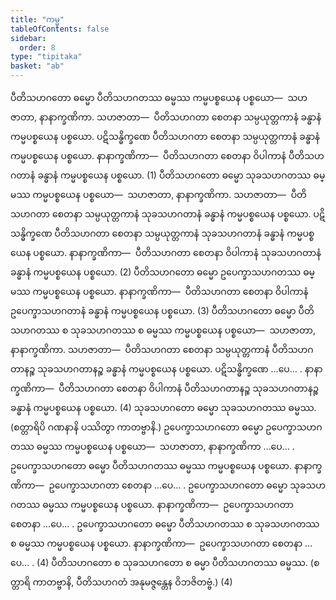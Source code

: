 ```yaml
---
title: "ကမ္မ"
tableOfContents: false
sidebar:
  order: 8
type: "tipitaka"
basket: "ab"
---
```



<DynamicBreadcrumb />

<Division number="40">

<Paragraph number="748">
ပီတိသဟဂတော ဓမ္မော ပီတိသဟဂတဿ ဓမ္မဿ ကမ္မပစ္စယေန ပစ္စယော—  သဟဇာတာ, နာနာက္ခဏိကာ. <Emphasis>သဟဇာတာ</Emphasis>—  ပီတိသဟဂတာ စေတနာ သမ္ပယုတ္တကာနံ ခန္ဓာနံ ကမ္မပစ္စယေန ပစ္စယော. ပဋိသန္ဓိက္ခဏေ ပီတိသဟဂတာ စေတနာ သမ္ပယုတ္တကာနံ ခန္ဓာနံ ကမ္မပစ္စယေန ပစ္စယော. <Emphasis>နာနာက္ခဏိကာ</Emphasis>—  ပီတိသဟဂတာ စေတနာ ဝိပါကာနံ ပီတိသဟဂတာနံ ခန္ဓာနံ ကမ္မပစ္စယေန ပစ္စယော. (1)
</Paragraph>

<Paragraph number="749">
ပီတိသဟဂတော ဓမ္မော သုခသဟဂတဿ ဓမ္မဿ ကမ္မပစ္စယေန ပစ္စယော—  သဟဇာတာ, နာနာက္ခဏိကာ. <Emphasis>သဟဇာတာ</Emphasis>—  ပီတိသဟဂတာ စေတနာ သမ္ပယုတ္တကာနံ သုခသဟဂတာနံ ခန္ဓာနံ ကမ္မပစ္စယေန ပစ္စယော. ပဋိသန္ဓိက္ခဏေ ပီတိသဟဂတာ စေတနာ သမ္ပယုတ္တကာနံ သုခသဟဂတာနံ ခန္ဓာနံ ကမ္မပစ္စယေန ပစ္စယော. နာနာက္ခဏိကာ—  ပီတိသဟဂတာ စေတနာ ဝိပါကာနံ သုခသဟဂတာနံ ခန္ဓာနံ ကမ္မပစ္စယေန ပစ္စယော. (2)
</Paragraph>

<Paragraph number="750">
ပီတိသဟဂတော ဓမ္မော ဥပေက္ခာသဟဂတဿ ဓမ္မဿ ကမ္မပစ္စယေန ပစ္စယော. နာနာက္ခဏိကာ—  ပီတိသဟဂတာ စေတနာ ဝိပါကာနံ ဥပေက္ခာသဟဂတာနံ ခန္ဓာနံ ကမ္မပစ္စယေန ပစ္စယော. (3)
</Paragraph>

<Paragraph number="751">
ပီတိသဟဂတော ဓမ္မော ပီတိသဟဂတဿ စ သုခသဟဂတဿ စ ဓမ္မဿ ကမ္မပစ္စယေန ပစ္စယော—  သဟဇာတာ, နာနာက္ခဏိကာ. <Emphasis>သဟဇာတာ</Emphasis>—  ပီတိသဟဂတာ စေတနာ သမ္ပယုတ္တကာနံ ပီတိသဟဂတာနဉ္စ သုခသဟဂတာနဉ္စ ခန္ဓာနံ ကမ္မပစ္စယေန ပစ္စယော. ပဋိသန္ဓိက္ခဏေ …ပေ… . နာနာက္ခဏိကာ—  ပီတိသဟဂတာ စေတနာ ဝိပါကာနံ ပီတိသဟဂတာနဉ္စ သုခသဟဂတာနဉ္စ ခန္ဓာနံ ကမ္မပစ္စယေန ပစ္စယော. (4)
</Paragraph>

</Division>
<Division number="41">

<Paragraph number="752">
သုခသဟဂတော ဓမ္မော သုခသဟဂတဿ ဓမ္မဿ. (စတ္တာရိပိ ဂဏနာနိ ပဿိတွာ ကာတဗ္ဗာနိ.)
</Paragraph>

</Division>
<Division number="42">

<Paragraph number="753">
ဥပေက္ခာသဟဂတော ဓမ္မော ဥပေက္ခာသဟဂတဿ ဓမ္မဿ ကမ္မပစ္စယေန ပစ္စယော—  သဟဇာတာ, နာနာက္ခဏိကာ …ပေ… .
</Paragraph>

<Paragraph number="754">
ဥပေက္ခာသဟဂတော ဓမ္မော ပီတိသဟဂတဿ ဓမ္မဿ ကမ္မပစ္စယေန ပစ္စယော. <Emphasis>နာနာက္ခဏိကာ</Emphasis>—  ဥပေက္ခာသဟဂတာ စေတနာ …ပေ… .
</Paragraph>

<Paragraph number="755">
ဥပေက္ခာသဟဂတော ဓမ္မော သုခသဟဂတဿ ဓမ္မဿ ကမ္မပစ္စယေန ပစ္စယော. <Emphasis>နာနာက္ခဏိကာ</Emphasis>—  ဥပေက္ခာသဟဂတာ စေတနာ …ပေ… .
</Paragraph>

<Paragraph number="756">
ဥပေက္ခာသဟဂတော ဓမ္မော ပီတိသဟဂတဿ စ သုခသဟဂတဿ စ ဓမ္မဿ ကမ္မပစ္စယေန ပစ္စယော. <Emphasis>နာနာက္ခဏိကာ</Emphasis>—  ဥပေက္ခာသဟဂတာ စေတနာ …ပေ… . (4)
</Paragraph>

<Paragraph number="757">
ပီတိသဟဂတော စ သုခသဟဂတော စ ဓမ္မာ ပီတိသဟဂတဿ ဓမ္မဿ. (စတ္တာရိ ကာတဗ္ဗာနိ, ပီတိသဟဂတံ အနုမဇ္ဇန္တေန ဝိဘဇိတဗ္ဗံ.) (4)
</Paragraph>
</Division>